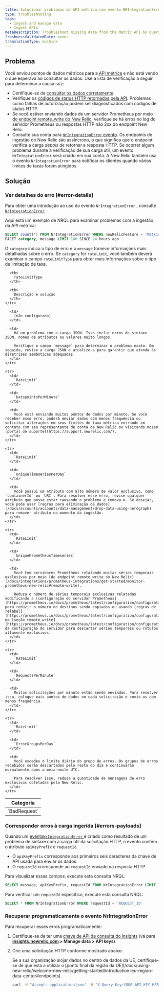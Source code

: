 ```yaml
---
title: Solucionar problemas da API métrica com evento NRIntegrationError
type: troubleshooting
tags:
  - Ingest and manage data
  - Ingest APIs
metaDescription: Troubleshoot missing data from the Metric API by querying NRIntegrationError data.
freshnessValidatedDate: never
translationType: machine
---
```


## Problema

Você enviou pontos de dados métricos para a [API métrica](/docs/introduction-new-relic-metric-api) e não está vendo o que esperava ao consultar os dados. Use a lista de verificação a seguir para determinar a causa raiz:

* Certifique-se de [consultar os dados corretamente](/docs/introduction-new-relic-metric-api#view-and-query).
* Verifique os [códigos de status HTTP retornados pela API](/docs/report-metrics-metric-api#response-validation). Problemas como falhas de autorização podem ser diagnosticados com códigos de status HTTP.
* Se você estiver enviando dados de um servidor Prometheus por meio [do endpoint remote_write do New Relic](/docs/integrations/prometheus-integrations/get-started/monitor-prometheus-new-relic#remote-write), verifique se há erros no log do servidor Prometheus ou respostas HTTP não 2xx do endpoint New Relic.
* Consulte sua conta para [`NrIntegrationError` evento](/docs/telemetry-data-platform/manage-data/nrintegrationerror). Os endpoints de ingestão do New Relic são assíncrono, o que significa que o endpoint verifica a carga _depois de_ retornar a resposta HTTP. Se ocorrer algum problema durante a verificação de sua carga útil, um evento `NrIntegrationError` será criado em sua conta. A New Relic também usa o evento `NrIntegrationError` para notificar os clientes quando vários limites de taxas forem atingidos.

## Solução

### Ver detalhes do erro [#error-details]

Para obter uma introdução ao uso do evento `NrIntegrationError` , consulte [`NrIntegrationError`](/docs/telemetry-data-platform/manage-data/nrintegrationerror).

Aqui está um exemplo de NRQL para examinar problemas com a ingestão da API métrica:

```sql
SELECT count(*) FROM NrIntegrationError WHERE newRelicFeature = 'Metrics' 
FACET category, message LIMIT 100 SINCE 24 hours ago
```

O `category` indica o tipo de erro e o `message` fornece informações mais detalhadas sobre o erro. Se `category` for `rateLimit`, você também deverá examinar o campo `rateLimitType` para obter mais informações sobre o tipo de limitação de taxa.

<table>
  <thead>
    <tr>
      <th>
        Categoria
      </th>

      <th>
        rateLimitType
      </th>

      <th>
        Descrição e solução
      </th>
    </tr>
  </thead>

  <tbody>
    <tr>
      <td>
        `BadRequest`
      </td>

      <td>
        (não configurado)
      </td>

      <td>
        Há um problema com a carga JSON. Isso inclui erros de sintaxe JSON, nomes de atributos ou valores muito longos.

        Verifique o campo `message` para determinar o problema exato. Em seguida, revise a carga JSON e atualize-a para garantir que atenda às diretrizes semânticas adequadas.
      </td>
    </tr>

    <tr>
      <td>
        `RateLimit`
      </td>

      <td>
        `DatapointsPerMinute`
      </td>

      <td>
        Você está enviando muitos pontos de dados por minuto. Se você receber esse erro, poderá enviar dados com menos frequência ou solicitar alterações em seus limites de taxa métrica entrando em contato com seu representante de conta da New Relic ou visitando nosso [portal de suporte](https://support.newrelic.com/).
      </td>
    </tr>

    <tr>
      <td>
        `RateLimit`
      </td>

      <td>
        `UniqueTimeseriesPerDay`
      </td>

      <td>
        Você possui um atributo com alto número de valor exclusivo, como `containerId` ou `URI`. Para resolver esse erro, revise qualquer atributo que possa estar causando o problema e remova-o. Se desejar, você pode usar [regras para eliminação de dados](/docs/accounts/accounts/data-management/drop-data-using-nerdgraph) para remover atributo no momento da ingestão.
      </td>
    </tr>

    <tr>
      <td>
        `RateLimit`
      </td>

      <td>
        `UniquePrometheusTimeseries`
      </td>

      <td>
        Você tem servidores Prometheus relatando muitas séries temporais exclusivas por meio [do endpoint remote_write do New Relic](/docs/integrations/prometheus-integrations/get-started/monitor-prometheus-new-relic#remote-write).

        Reduza o número de séries temporais exclusivas relatadas modificando a [configuração do servidor Prometheus](https://prometheus.io/docs/prometheus/latest/configuration/configuration/) para reduzir o número de destinos sendo copiados ou usando [regras de relabel](https://prometheus.io/docs/prometheus/latest/configuration/configuration/#relabel_config) na [seção remote_write](https://prometheus.io/docs/prometheus/latest/configuration/configuration/#remote_write) da configuração do servidor para descartar séries temporais ou rótulos altamente exclusivos.
      </td>
    </tr>

    <tr>
      <td>
        `RateLimit`
      </td>

      <td>
        `RequestsPerMinute`
      </td>

      <td>
        Muitas solicitações por minuto estão sendo enviadas. Para resolver isso, coloque mais pontos de dados em cada solicitação e envie-os com menos frequência.
      </td>
    </tr>

    <tr>
      <td>
        `RateLimit`
      </td>

      <td>
        `ErrorGroupsPerDay`
      </td>

      <td>
        Você excedeu o limite diário do grupo de erros. Os grupos de erros recebidos serão descartados pelo resto do dia e continuarão normalmente após a meia-noite UTC.

        Para resolver isso, reduza a quantidade de mensagens de erro exclusivas coletadas pela New Relic.
      </td>
    </tr>
  </tbody>
</table>

### Corresponder erros à carga ingerida [#errors-payloads]

Quando um [evento`NrIntegrationError` ](/docs/telemetry-data-platform/manage-data/nrintegrationerror)é criado como resultado de um problema de sintaxe com a carga útil da solicitação HTTP, o evento contém o atributo `apiKeyPrefix` e `requestId`.

* O `apiKeyPrefix` corresponde aos primeiros seis caracteres da chave de API usada para enviar os dados.
* O `requestId` corresponde ao `requestId` enviado na resposta HTTP.

Para visualizar esses campos, execute esta consulta NRQL:

```sql
SELECT message, apiKeyPrefix, requestId FROM NrIntegrationError LIMIT 100
```

Para verificar um `requestId` específico, execute esta consulta NRQL:

```sql
SELECT * FROM NrIntegrationError WHERE requestId = 'REQUEST_ID'
```

### Recuperar programaticamente o evento NrIntegrationError

Para recuperar esses erros programaticamente:

1. Certifique-se de ter uma [chave de API de consulta do Insights](/docs/insights/insights-api/get-data/query-insights-event-data-api) (vá para <DNT>**[insights.newrelic.com](https://insights.newrelic.com) > Manage data > API keys**</DNT>).

2. Crie uma solicitação HTTP conforme mostrado abaixo:

   <Callout variant="tip">
     Se a sua organização alojar dados no centro de dados da UE, certifique-se de que está a utilizar o [ponto final da região da UE](/docs/using-new-relic/welcome-new-relic/getting-started/introduction-eu-region-data-center#endpoints).
   </Callout>

   ```bash
   curl -H "Accept: application/json" -H "X-Query-Key:YOUR_API_KEY_HERE" "https://insights-api.newrelic.com/v1/accounts/YOUR_ACCOUNT_HERE/query?nrql=SELECT%20*%20FROM%20NrIntegrationError%20where%20newRelicFeature='Metrics'"
   ```
